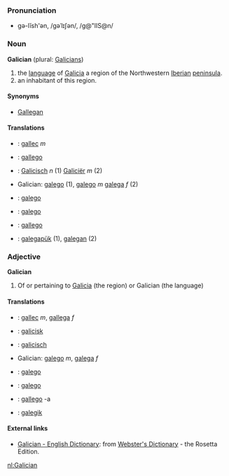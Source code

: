 ===Pronunciation===
*gə-lĭsh'ən, /gəˈlɪʃən/, /g@"lIS@n/

=== Noun ===
'''Galician''' (plural: [[Galicians]])

#the [[language]] of [[Galicia]] a region of the Northwestern [[Iberian peninsula|Iberian]] [[peninsula]].
#an inhabitant of this region.

====Synonyms====
*[[Gallegan]]

====Translations====
*{{msg:ca}}: [[gallec]] ''m''
*{{msg:da}}: [[gallego]]
*{{msg:nl}}: [[Galicisch]] ''n'' (1) [[Galiciër]] ''m'' (2)
*Galician: [[galego]] (1), [[galego]] ''m'' [[galega]] ''f'' (2)
*{{msg:ia}}: [[galego]]
*{{msg:pt}}: [[galego]]
*{{msg:es}}: [[gallego]]
*{{msg:vo}}: [[galegapük]] (1), [[galegan]] (2)

=== Adjective ===
'''Galician'''

# Of or pertaining to [[Galicia]] (the region) or Galician (the language)

====Translations====
*{{msg:ca}}: [[gallec]] ''m'', [[gallega]] ''f''
*{{msg:da}}: [[galicisk]]
*{{msg:nl}}: [[galicisch]]
*Galician: [[galego]] ''m'', [[galega]] ''f''
*{{msg:ia}}: [[galego]]
*{{msg:pt}}: [[galego]]
*{{msg:es}}: [[gallego]] -a
*{{msg:vo}}: [[galegik]]

==== External links====
*[http://www.websters-online-dictionary.org/definition/Galician-english/ Galician - English Dictionary]: from [http://www.websters-online-dictionary.org/ Webster's Dictionary] - the Rosetta Edition.

[[nl:Galician]]